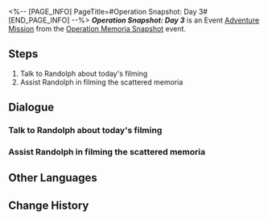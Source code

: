 <%-- [PAGE_INFO]
PageTitle=#Operation Snapshot: Day 3#
[END_PAGE_INFO] --%>
{{Stub|Dialogue.}}
{{Mission Infobox
|id            = 8024303
|title         = 
|image         = <!--Mission Operation Snapshot Day 3.png-->
|type          = Adventure
|event_name    = Operation Memoria Snapshot
|chapter       = 
|requirements  = [[Adventure Mission]] ''[[Operation Snapshot: Day 2]]'' completed
|summary       = <!--official mission summary from Fate's Atlas-->
|characters    = Randolph; Trailblazer
|startLocation = [[The Xianzhou Luofu]] - [[Central Starskiff Haven]]
|world         = The Xianzhou Luofu
|area          = Central Starskiff Haven
|prev          = Operation Snapshot: Day 2
|next          = Operation Snapshot: Day 4
|rewards       = Credit*1,000
}}
'''''Operation Snapshot: Day 3''''' is an Event [[Adventure Mission]] from the [[Operation Memoria Snapshot]] event.

==Steps==
# Talk to Randolph about today's filming
# Assist Randolph in filming the scattered memoria

<!--
==Gameplay Notes==

--><!--
==Trial Character==

-->
==Dialogue==
{{Stub Dialogue}}
===Talk to Randolph about today's filming{{subst:void|<!--802430301-->}}===
{{Mission Description|type=adventure|location=Central Starskiff Haven|Trainee Healer Randolph has prepared the retrieval plan for the scattered memoria today. Help him film the location of the target.}}
{{Dialogue Start}}
:{{tx}}
{{Dialogue End}}

===Assist Randolph in filming the scattered memoria{{subst:void|<!--802430302-->}}===
{{Mission Description|type=adventure|location=Central Starskiff Haven|update|Help Trainee Healer Randolph with the filming so that he can capture these scattered memoria.}}
{{Dialogue Start}}
:{{tx}}
{{Dialogue End}}

==Other Languages==
{{Other Languages
|en   = Operation Snapshot: Day 3
|zhs  = 留影计划·第三日
|zht  = 留影計畫•第三日
|ja   = スナップショット計画・3日目
|ko   = 촬영 계획•3일차
|es   = Operación instantáneas: Día 3
|fr   = Opération cliché&nbsp;: Jour 3
|ru   = Операция по фотосъёмке: день 3
|th   = แผนถ่ายภาพ: วันที่ 3
|vi   = Kế Hoạch Lưu Giữ Ảnh: Ngày 3
|de   = Operation Schattenspiel: Tag 3
|id   = Proyek Pemotretan: Hari 3
|pt   = Operação Captura: Dia 3
}}

==Change History==
{{Change History|2.4}}
